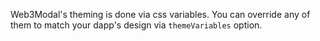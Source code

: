 Web3Modal's theming is done via css variables. You can override any of them to match your dapp's design via `themeVariables` option.
